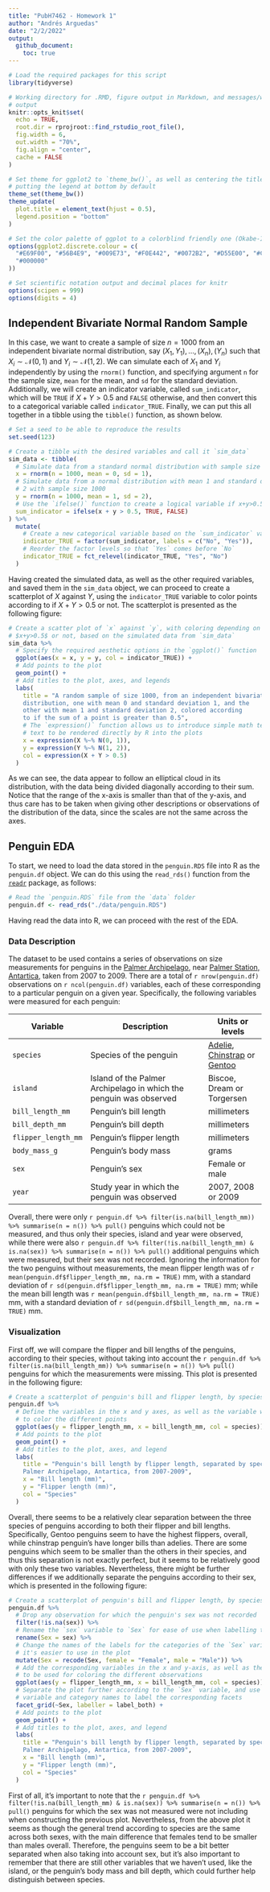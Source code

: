 ```yaml
---
title: "PubH7462 - Homework 1"
author: "Andrés Arguedas"
date: "2/2/2022"
output: 
  github_document:
    toc: true
---
```


```r
# Load the required packages for this script
library(tidyverse)

# Working directory for .RMD, figure output in Markdown, and messages/warnings
# output
knitr::opts_knit$set(
  echo = TRUE,
  root.dir = rprojroot::find_rstudio_root_file(),
  fig.width = 6,
  out.width = "70%",
  fig.align = "center",
  cache = FALSE
)

# Set theme for ggplot2 to `theme_bw()`, as well as centering the title and
# putting the legend at bottom by default
theme_set(theme_bw())
theme_update(
  plot.title = element_text(hjust = 0.5),
  legend.position = "bottom"
)

# Set the color palette of ggplot to a colorblind friendly one (Okabe-Ito)
options(ggplot2.discrete.colour = c(
  "#E69F00", "#56B4E9", "#009E73", "#F0E442", "#0072B2", "#D55E00", "#CC79A7",
  "#000000"
))

# Set scientific notation output and decimal places for knitr
options(scipen = 999)
options(digits = 4)
```

## Independent Bivariate Normal Random Sample

In this case, we want to create a sample of size $n = 1000$ from an independent bivariate normal distribution, say $(X_1, Y_1), \dots, (X_n), (Y_n)$ such that $X_i \sim \mathcal{N} (0,1)$ and $Y_i \sim \mathcal{N} (1,2)$. We can simulate each of $X_1$ and $Y_i$ independently by using the `rnorm()` function, and specifying argument `n` for the sample size, `mean` for the mean, and `sd` for the standard deviation. Additionally, we will create an indicator variable, called `sum_indicator`, which will be `TRUE` if $X + Y > 0.5$ and `FALSE` otherwise, and then convert this to a categorical variable called `indicator_TRUE`. Finally, we can put this all together in a tibble using the `tibble()` function, as shown below.

```r
# Set a seed to be able to reproduce the results
set.seed(123)

# Create a tibble with the desired variables and call it `sim_data`
sim_data <- tibble(
  # Simulate data from a standard normal distribution with sample size 1000
  x = rnorm(n = 1000, mean = 0, sd = 1),
  # Simulate data from a normal distribution with mean 1 and standard deviation
  # 2 with sample size 1000
  y = rnorm(n = 1000, mean = 1, sd = 2),
  # Use the `ifelse()` function to create a logical variable if x+y>0.5
  sum_indicator = ifelse(x + y > 0.5, TRUE, FALSE)
) %>%
  mutate(
    # Create a new categorical variable based on the `sum_indicator` variable
    indicator_TRUE = factor(sum_indicator, labels = c("No", "Yes")),
    # Reorder the factor levels so that `Yes` comes before `No`
    indicator_TRUE = fct_relevel(indicator_TRUE, "Yes", "No")
  )
```

Having created the simulated data, as well as the other required variables, and saved them in the `sim_data` object, we can proceed to create a scatterplot of $X$ against $Y$, using the `indicator_TRUE` variable to color points according to if $X+Y>0.5$ or not. The scatterplot is presented as the following figure:

```r
# Create a scatter plot of `x` against `y`, with coloring depending on if
# $x+y>0.5$ or not, based on the simulated data from `sim_data`
sim_data %>%
  # Specify the required aesthetic options in the `ggplot()` function
  ggplot(aes(x = x, y = y, col = indicator_TRUE)) +
  # Add points to the plot
  geom_point() +
  # Add titles to the plot, axes, and legends
  labs(
    title = "A random sample of size 1000, from an independent bivariate normal 
    distribution, one with mean 0 and standard deviation 1, and the 
    other with mean 1 and standard deviation 2, colored according 
    to if the sum of a point is greater than 0.5",
    # The `expression()` function allows us to introduce simple math terms into
    # text to be rendered directly by R into the plots
    x = expression(X %~% N(0, 1)),
    y = expression(Y %~% N(1, 2)),
    col = expression(X + Y > 0.5)
  )
```

As we can see, the data appear to follow an elliptical cloud in its distribution, with the data being divided diagonally according to their sum. Notice that the range of the x-axis is smaller than that of the y-axis, and thus care has to be taken when giving other descriptions or observations of the distribution of the data, since the scales are not the same across the axes.

## Penguin EDA

To start, we need to load the data stored in the `penguin.RDS` file into R as the `penguin.df` object. We can do this using the `read_rds()` function from the [`readr`](https://readr.tidyverse.org) package, as follows:

```r
# Read the `penguin.RDS` file from the `data` folder
penguin.df <- read_rds("./data/penguin.RDS")
```

Having read the data into R, we can proceed with the rest of the EDA.

### Data Description

The dataset to be used contains a series of observations on size measurements for penguins in the [Palmer Archipelago](https://en.wikipedia.org/wiki/Palmer_Archipelago), near [Palmer Station, Antartica](https://en.wikipedia.org/wiki/Palmer_Station), taken from 2007 to 2009. There are a total of `r nrow(penguin.df)` observations on `r ncol(penguin.df)` variables, each of these corresponding to a particular penguin on a given year. Specifically, the following variables were measured for each penguin:


| Variable            | Description                                                        | Units or levels             |
|---------------------|--------------------------------------------------------------------|-----------------------------|
| `species`           | Species of the penguin                                             | [Adelie](https://en.wikipedia.org/wiki/Adélie_penguin), [Chinstrap](https://en.wikipedia.org/wiki/Chinstrap_penguin) or [Gentoo](https://en.wikipedia.org/wiki/Gentoo_penguin) |
| `island`            | Island of the Palmer Archipelago in which the penguin was observed | Biscoe, Dream or Torgersen  |
| `bill_length_mm`    | Penguin's bill length                                              | millimeters                 |
| `bill_depth_mm`     | Penguin's bill depth                                               | millimeters                 |
| `flipper_length_mm` | Penguin's flipper length                                           | millimeters                 |
| `body_mass_g`       | Penguin's body mass                                                | grams                       |
| `sex`               | Penguin's sex                                                      | Female or male              |
| `year`              | Study year in which the penguin was observed                       | 2007, 2008 or 2009          |

Overall, there were only `r penguin.df %>% filter(is.na(bill_length_mm)) %>% summarise(n = n()) %>% pull()` penguins which could not be measured, and thus only their species, island and year were observed, while there were also `r penguin.df %>% filter(!is.na(bill_length_mm) & is.na(sex)) %>% summarise(n = n()) %>% pull()` additional penguins which were measured, but their sex was not recorded. Ignoring the information for the two penguins without measurements, the mean flipper length was of `r mean(penguin.df$flipper_length_mm, na.rm = TRUE)` mm, with a standard deviation of `r sd(penguin.df$flipper_length_mm, na.rm = TRUE)` mm; while the mean bill length was `r mean(penguin.df$bill_length_mm, na.rm = TRUE)` mm, with a standard deviation of `r sd(penguin.df$bill_length_mm, na.rm = TRUE)` mm.

### Visualization

First off, we will compare the flipper and bill lengths of the penguins, according to their species, without taking into account the `r penguin.df %>% filter(is.na(bill_length_mm)) %>% summarise(n = n()) %>% pull()` penguins for which the measurements were missing. This plot is presented in the following figure:

```r
# Create a scatterplot of penguin's bill and flipper length, by species
penguin.df %>%
  # Define the variables in the x and y axes, as well as the variable with which
  # to color the different points
  ggplot(aes(y = flipper_length_mm, x = bill_length_mm, col = species)) +
  # Add points to the plot
  geom_point() +
  # Add titles to the plot, axes, and legend
  labs(
    title = "Penguin's bill length by flipper length, separated by species, 
    Palmer Archipelago, Antartica, from 2007-2009",
    x = "Bill length (mm)",
    y = "Flipper length (mm)",
    col = "Species"
  )
```

Overall, there seems to be a relatively clear separation between the three species of penguins according to both their flipper and bill lengths. Specifically, Gentoo penguins seem to have the highest flippers, overall, while chinstrap penguin's have longer bills than adelies. There are some penguins which seem to be smaller than the others in their species, and thus this separation is not exactly perfect, but it seems to be relatively good with only these two variables. Nevertheless, there might be further differences if we additionally separate the penguins according to their sex, which is presented in the following figure:

```r
# Create a scatterplot of penguin's bill and flipper length, by species and sex
penguin.df %>%
  # Drop any observation for which the penguin's sex was not recorded
  filter(!is.na(sex)) %>%
  # Rename the `sex` variable to `Sex` for ease of use when labelling the plot
  rename(Sex = sex) %>%
  # Change the names of the labels for the categories of the `Sex` variable so
  # it's easier to use in the plot
  mutate(Sex = recode(Sex, female = "Female", male = "Male")) %>%
  # Add the corresponding variables in the x and y-axis, as well as the variable
  # to be used for coloring the different observations
  ggplot(aes(y = flipper_length_mm, x = bill_length_mm, col = species)) +
  # Separate the plot further according to the `Sex` variable, and use both the
  # variable and category names to label the corresponding facets
  facet_grid(~Sex, labeller = label_both) +
  # Add points to the plot
  geom_point() +
  # Add titles to the plot, axes, and legend
  labs(
    title = "Penguin's bill length by flipper length, separated by species and sex,
    Palmer Archipelago, Antartica, from 2007-2009",
    x = "Bill length (mm)",
    y = "Flipper length (mm)",
    col = "Species"
  )
```

First of all, it's important to note that the `r penguin.df %>% filter(!is.na(bill_length_mm) & is.na(sex)) %>% summarise(n = n()) %>% pull()` penguins for which the sex was not measured were not including when constructing the previous plot. Nevertheless, from the above plot it seems as though the general trend according to species are the same across both sexes, with the main difference that females tend to be smaller than males overall. Therefore, the penguins seem to be a bit better separated when also taking into account sex, but it's also important to remember that there are still other variables that we haven't used, like the island, or the penguin's body mass and bill depth, which could further help distinguish between species.